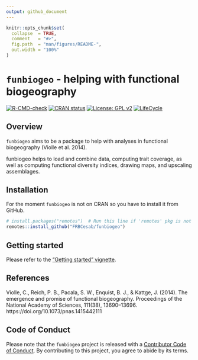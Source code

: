 ```yaml
---
output: github_document
---
```


<!-- README.md is generated from README.Rmd. Please edit that file -->

```r
knitr::opts_chunk$set(
  collapse  = TRUE,
  comment   = "#>",
  fig.path  = "man/figures/README-",
  out.width = "100%"
)
```

# `funbiogeo` - helping with functional biogeography

<!-- badges: start -->
[![R-CMD-check](https://github.com/FRBCesab/funbiogeo/workflows/R-CMD-check/badge.svg)](https://github.com/FRBCesab/funbiogeo/actions)
[![CRAN status](https://www.r-pkg.org/badges/version/funbiogeo)](https://CRAN.R-project.org/package=funbiogeo)
[![License: GPL v2](https://img.shields.io/badge/License-GPL%20v2-blue.svg)](https://www.gnu.org/licenses/old-licenses/gpl-2.0.en.html)
[![LifeCycle](man/figures/lifecycle-experimental.svg)](https://www.tidyverse.org/lifecycle/#experimental)
<!-- badges: end -->

## Overview

`funbiogeo` aims to be a package to help with analyses in functional biogeography (Violle et al. 2014).

funbiogeo helps to load and combine data, computing trait coverage, as well as computing functional diversity indices, drawing maps, and upscaling assemblages.


## Installation

For the moment `funbiogeo` is not on CRAN so you have to install it from GitHub.

```r
# install.packages("remotes")  # Run this line if 'remotes' pkg is not installed
remotes::install_github("FRBCesab/funbiogeo")
```


## Getting started

Please refer to the ["Getting started" vignette](https://frbcesab.github.io/funbiogeo/).


## References

Violle, C., Reich, P. B., Pacala, S. W., Enquist, B. J., & Kattge, J. (2014). The emergence and promise of functional biogeography. Proceedings of the National Academy of Sciences, 111(38), 13690–13696. https://doi.org/10.1073/pnas.1415442111


## Code of Conduct

Please note that the `funbiogeo` project is released with a 
[Contributor Code of Conduct](https://contributor-covenant.org/version/2/0/CODE_OF_CONDUCT.html). 
By contributing to this project, you agree to abide by its terms.
